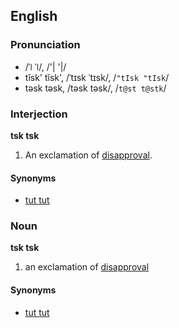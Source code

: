 ==English==
===Pronunciation===
*/ˈǀ ˈǀ/, /'| '|/<!-- are stress marks appropriate here?, american dictionary doesn't support click sounds? -->
*tĭsk' tĭsk', /ˈtɪsk ˈtɪsk/, /<tt>"tIsk "tIsk</tt>/
*təsk təsk, /təsk təsk/, /<tt>t@st t@stk</tt>/
<!--See http://www.owlnet.rice.edu/~ling200/200-lec16-phonetics_consonants-outline.pdf -->

===Interjection===
'''tsk tsk'''

#An exclamation of [[disapproval]].

====Synonyms====
*[[tut tut]]

===Noun===
'''tsk tsk'''

#an exclamation of [[disapproval]]
<!--this is just "tsk" #an [[alveolar]] [[click]] sound-->

====Synonyms====
*[[tut tut]]